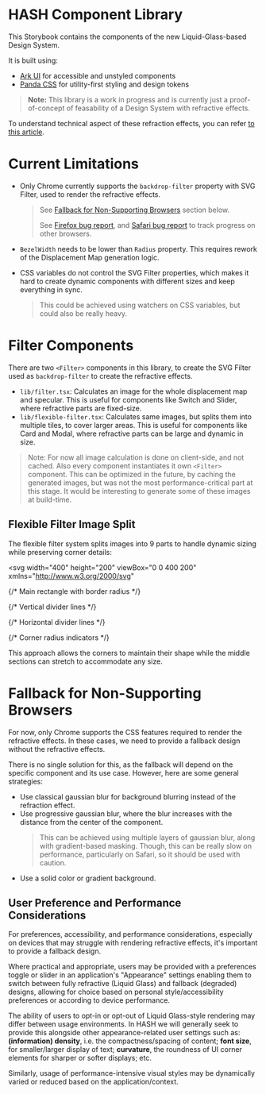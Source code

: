 
<Meta title="Introduction" />

# HASH Component Library

This Storybook contains the components of the new Liquid-Glass-based Design System.

It is built using:

- [Ark UI](https://ark-ui.com/) for accessible and unstyled components
- [Panda CSS](https://panda-css.com/) for utility-first styling and design tokens

> **Note:** This library is a work in progress and is currently just a proof-of-concept of feasability of a Design System with refractive effects.

To understand technical aspect of these refraction effects, you can refer [to this article](https://kube.io/blog/liquid-glass-css-svg/).

# Current Limitations

- Only Chrome currently supports the `backdrop-filter` property with SVG Filter, used to render the refractive effects.

  > See [Fallback for Non-Supporting Browsers](#fallback-for-non-supporting-browsers) section below.
  >
  > See [Firefox bug report](https://bugzilla.mozilla.org/show_bug.cgi?id=1989910), and [Safari bug report](https://bugs.webkit.org/show_bug.cgi?id=245510) to track progress on other browsers.

- `BezelWidth` needs to be lower than `Radius` property. This requires rework of the Displacement Map generation logic.
- CSS variables do not control the SVG Filter properties, which makes it hard to create dynamic components with different sizes and keep everything in sync.
  > This could be achieved using watchers on CSS variables, but could also be really heavy.

# Filter Components

There are two `<Filter>` components in this library, to create the SVG Filter used as `backdrop-filter` to create the refractive effects.

- `lib/filter.tsx`: Calculates an image for the whole displacement map and specular. This is useful for components like Switch and Slider, where refractive parts are fixed-size.
- `lib/flexible-filter.tsx`: Calculates same images, but splits them into multiple tiles, to cover larger areas. This is useful for components like Card and Modal, where refractive parts can be large and dynamic in size.

> Note: For now all image calculation is done on client-side, and not cached. Also every component instantiates it own `<Filter>` component.
> This can be optimized in the future, by caching the generated images, but was not the most performance-critical part at this stage.
> It would be interesting to generate some of these images at build-time.

## Flexible Filter Image Split

The flexible filter system splits images into 9 parts to handle dynamic sizing while preserving corner details:

<svg
  width="400"
  height="200"
  viewBox="0 0 400 200"
  xmlns="http://www.w3.org/2000/svg"
>
  {/* Main rectangle with border radius */}
  <rect
    x="50"
    y="50"
    width="300"
    height="100"
    rx="20"
    ry="20"
    fill="none"
    stroke="#333"
    strokeWidth="2"
  />

{/* Vertical divider lines */}

<line
  x1="90"
  y1="50"
  x2="90"
  y2="150"
  stroke="#666"
  strokeWidth="1"
  strokeDasharray="4,2"
/>
<line
  x1="310"
  y1="50"
  x2="310"
  y2="150"
  stroke="#666"
  strokeWidth="1"
  strokeDasharray="4,2"
/>

{/* Horizontal divider lines */}

<line
  x1="50"
  y1="90"
  x2="350"
  y2="90"
  stroke="#666"
  strokeWidth="1"
  strokeDasharray="4,2"
/>
<line
  x1="50"
  y1="110"
  x2="350"
  y2="110"
  stroke="#666"
  strokeWidth="1"
  strokeDasharray="4,2"
/>

{/* Corner radius indicators */}

  <circle
    cx="70"
    cy="70"
    r="15"
    fill="none"
    stroke="#999"
    strokeWidth="1"
    strokeDasharray="2,2"
  />
  <circle
    cx="330"
    cy="70"
    r="15"
    fill="none"
    stroke="#999"
    strokeWidth="1"
    strokeDasharray="2,2"
  />
  <circle
    cx="70"
    cy="130"
    r="15"
    fill="none"
    stroke="#999"
    strokeWidth="1"
    strokeDasharray="2,2"
  />
  <circle
    cx="330"
    cy="130"
    r="15"
    fill="none"
    stroke="#999"
    strokeWidth="1"
    strokeDasharray="2,2"
  />
</svg>

This approach allows the corners to maintain their shape while the middle sections can stretch to accommodate any size.

# Fallback for Non-Supporting Browsers

For now, only Chrome supports the CSS features required to render the refractive effects. In these cases, we need to provide a fallback design without the refractive effects.

There is no single solution for this, as the fallback will depend on the specific component and its use case. However, here are some general strategies:

- Use classical gaussian blur for background blurring instead of the refraction effect.
- Use progressive gaussian blur, where the blur increases with the distance from the center of the component.
  > This can be achieved using multiple layers of gaussian blur, along with gradient-based masking.
  > Though, this can be really slow on performance, particularly on Safari, so it should be used with caution.
- Use a solid color or gradient background.

## User Preference and Performance Considerations

For preferences, accessibility, and performance considerations, especially on devices that may struggle with rendering refractive effects, it's important to provide a fallback design.

Where practical and appropriate, users may be provided with a preferences toggle or slider in an application's "Appearance" settings enabling them to switch between fully refractive (Liquid Glass) and fallback (degraded) designs, allowing for choice based on personal style/accessibility preferences or according to device performance.

The ability of users to opt-in or opt-out of Liquid Glass-style rendering may differ between usage environments. In HASH we will generally seek to provide this alongside other appearance-related user settings such as: **(information) density**, i.e. the compactness/spacing of content; **font size**, for smaller/larger display of text; **curvature**, the roundness of UI corner elements for sharper or softer displays; etc.

Similarly, usage of performance-intensive visual styles may be dynamically varied or reduced based on the application/context.
